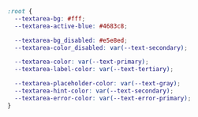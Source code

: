 ```css
:root {
  --textarea-bg: #fff;
  --textarea-active-blue: #4683c8;

  --textarea-bg_disabled: #e5e8ed;
  --textarea-color_disabled: var(--text-secondary);

  --textarea-color: var(--text-primary);
  --textarea-label-color: var(--text-tertiary);

  --textarea-placeholder-color: var(--text-gray);
  --textarea-hint-color: var(--text-secondary);
  --textarea-error-color: var(--text-error-primary);
}
```

